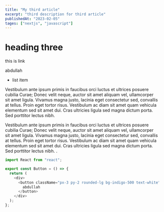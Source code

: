 ```yaml
---
title: "My third article"
excerpt: "third description for third article"
publishedAt: "2023-02-05"
tages: ["nextjs", "javascript"]
---
```


# heading three

<a>this is link</a>
<div className="text-red-500">abdullah</div>
<ul>
  <li>list item</li>
</ul>

Vestibulum ante ipsum primis in faucibus orci luctus et ultrices posuere cubilia Curae; Donec velit neque, auctor sit amet aliquam vel, ullamcorper sit amet ligula. Vivamus magna justo, lacinia eget consectetur sed, convallis at tellus. Proin eget tortor risus. Vestibulum ac diam sit amet quam vehicula elementum sed sit amet dui. Cras ultricies ligula sed magna dictum porta. Sed porttitor lectus nibh.

Vestibulum ante ipsum primis in faucibus orci luctus et ultrices posuere cubilia Curae; Donec velit neque, auctor sit amet aliquam vel, ullamcorper sit amet ligula. Vivamus magna justo, lacinia eget consectetur sed, convallis at tellus. Proin eget tortor risus. Vestibulum ac diam sit amet quam vehicula elementum sed sit amet dui. Cras ultricies ligula sed magna dictum porta. Sed porttitor lectus nibh. .

```js
import React from "react";

export const Button = () => {
  return (
    <div>
      <button className="px-3 py-2 rounded-lg bg-indigo-500 text-white">
        abdullah
      </button>
    </div>
  );
};
```
